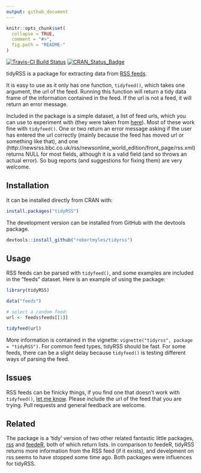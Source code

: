 ```yaml
---
output: github_document
---
```


<!-- README.md is generated from README.Rmd. Please edit that file -->

```r
knitr::opts_chunk$set(
  collapse = TRUE,
  comment = "#>",
  fig.path = "README-"
)
```

[![Travis-CI Build Status](https://travis-ci.org/RobertMyles/tidyrss.svg?branch=master)](https://travis-ci.org/RobertMyles/tidyrss)
[![CRAN_Status_Badge](https://www.r-pkg.org/badges/version/tidyRSS)](http://cran.r-project.org/package=tidyRSS)

tidyRSS is a package for extracting data from [RSS feeds](https://en.wikipedia.org/wiki/RSS).

It is easy to use as it only has one function, `tidyfeed()`, which takes one argument, the url of the feed. Running this function will return a tidy data frame of the information contained in the feed. If the url is not a feed, it will return an error message.

Included in the package is a simple dataset, a list of feed urls, which you can use to experiment with (they were taken from [here](https://raw.githubusercontent.com/DataWookie/feedeR/master/tests/testthat/test-feeds.txt)). Most of these work fine with `tidyfeed()`. One or two return an error message asking if the user has entered the url correctly (mainly because the feed has moved url or something like that), and one (http://newsrss.bbc.co.uk/rss/newsonline_world_edition/front_page/rss.xml) returns NULL for most fields, although it is a valid field (and so throws an actual error). So bug reports (and suggestions for fixing them) are very welcome.  

## Installation

It can be installed directly from CRAN with: 

```r

install.packages("tidyRSS")

```


The development version can be installed from GitHub with the devtools package. 

```r

devtools::install_github("robertmyles/tidyrss")

```

## Usage 

RSS feeds can be parsed with `tidyfeed()`, and some examples are included in the "feeds" dataset. Here is an example of using the package:   

```r
library(tidyRSS)

data("feeds")

# select a random feed:
url <- feeds$feeds[[1]]

tidyfeed(url)

```

More information is contained in the vignette: `vignette("tidyrss", package = "tidyRSS")`. For common feed types, tidyRSS should be fast. For some feeds, there can be a slight delay because `tidyfeed()` is testing different ways of parsing the feed.


## Issues 

RSS feeds can be finicky things, if you find one that doesn't work with `tidyfeed()`, [let me know](https://github.com/RobertMyles/tidyrss/issues). Please include the url of the feed that you are trying. Pull requests and general feedback are welcome.  

## Related  

The package is a 'tidy' version of two other related fantastic little packages, [rss](https://github.com/noahhl/r-does-rss) and [feedeR](https://github.com/DataWookie/feedeR), both of which return lists. In comparison to feedeR, tidyRSS returns more information from the RSS feed (if it exists), and develpment on rss seems to have stopped some time ago. Both packages were influences for tidyRSS.  



